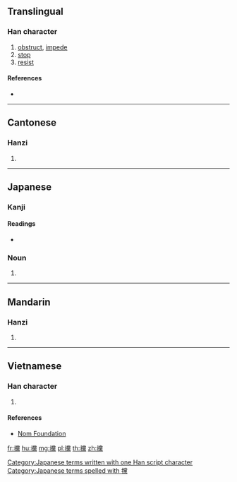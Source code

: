 ==Translingual==

===Han character===
{{Han char|rn=64|rad=手|as=20|sn=23|four=59031|canj=QFBF|ids=⿰扌黨}}

# [[obstruct]], [[impede]]
# [[stop]]
# [[resist]]

====References====
* {{Han ref|kx=0464.270|dkj=13040|dj=0813.230|hdz=31991.090|uh=6529|ud=25897|bh=F7DC|bd=63452}}

----

==Cantonese==

===Hanzi===
{{yue-hanzi|jyut=[[dong2]], [[dong3]]|y=dong2, dong3}}

# {{defn|lang=yue|sort=手20}}

----

==Japanese==

===Kanji===
{{ja-kanji|grade=|rs=手20}}

====Readings====
* {{ja-readings|on=[[とう]] (tō), [[こう]] (kō), [[おう]] (ō)|kun=[[とも]] (tomo), [[たたく]] (tataku)}}

===Noun===
{{ja-noun|たも}}

# {{abbreviation of|攩網|lang=ja}}

[[Category:Japanese terms written with one Han script character]]
[[Category:Japanese terms spelled with 攩]]

----

==Mandarin==

===Hanzi===
{{cmn-hanzi|pin=[[dǎng]] ([[dang3]])|wg=tang<sup>3</sup>}}

# {{defn|lang=cmn|sort=手20}}

----

==Vietnamese==

===Han character===
{{vi-readings|rs=手20|hanviet=đáng}}

# {{defn|lang=vi|sort=手20}}

====References====
* [http://nomfoundation.org/common/nom_details.php?codepoint=6529 Nom Foundation]

[[fr:攩]]
[[hu:攩]]
[[mg:攩]]
[[pl:攩]]
[[th:攩]]
[[zh:攩]]